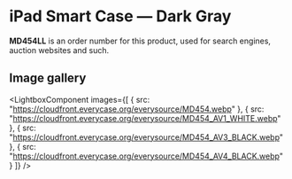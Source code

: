 
# iPad Smart Case — Dark Gray

<Callout type='info' emoji='👉🏻'>**MD454LL** is an order number for this product, used for search engines, auction websites and such.</Callout>

## Image gallery

<LightboxComponent
    images={[
      {
        src: "https://cloudfront.everycase.org/everysource/MD454.webp"
      },
      {
        src: "https://cloudfront.everycase.org/everysource/MD454_AV1_WHITE.webp"
      },
      {
        src: "https://cloudfront.everycase.org/everysource/MD454_AV3_BLACK.webp"
      },
      {
        src: "https://cloudfront.everycase.org/everysource/MD454_AV4_BLACK.webp"
      }
    ]}
  />
